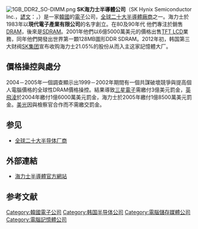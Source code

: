 {{Infobox company
| company_name      =  SK海力士
| company_logo      =  [[File:SK_Hynix.svg|150px]]
| company_type      =  [[上市公司|上市公司]] 
| traded_as  = {{kse|000660}}
| foundation        =  {{start date and age|df=yes|1983}}
| location          =  {{SKO}}[[京畿道|京畿道]][[利川市_(京畿道)|利川市]]
| key_people        =   權五哲 ([[CEO|CEO]])
| industry          =  半導體業
| products          =  [[DRAM|DRAM]]、[[反及閘|NAND]][[快閃記憶體|快閃記憶體]]
| revenue           = {{increase}} [[US$|US$]] 6.8 billion (2010)<ref>[http://www.forbes.com/companies/hynix-semiconductor]</ref>
| operating_income  = 
| net_income        = {{decrease}} [[US$|US$]] 298.4 million (2010)
| num_employees     = 17130
}}
{{Infobox Korean name
|hangul=SK 하이닉스 반도체
|hanja=SK 하이닉스 半導體
|rr=SK Hainikseu Bandoche
|mr=SK Hainiksŭ Pandoch'e
}}
[[File:1GB_DDR2_SO-DIMM.png|thumb]]
'''SK海力士半導體公司'''（SK Hynix Semiconductor Inc.，[[諺文|諺文]]：{{lang|ko|SK하이닉스}}，{{kse|000660}}）是一家[[韓國|韓國]]的[[電子|電子]]公司，[[全球二十大半導體廠商|全球二十大半導體廠商]]之一。海力士於1983年以'''現代電子產業有限公司'''的名字創立。在80及90年代 他們專注於銷售[[DRAM|DRAM]]，後來是[[SDRAM|SDRAM]]。2001年他們以6億5000萬美元的價格出售[[薄膜電晶體液晶顯示器|TFT LCD]]業務，同年他們開發出世界第一顆128MB圖形DDR SDRAM。2012年初，韩国第三大财阀[[SK集团|SK集团]]宣布收购海力士21.05%的股份从而入主这家記憶體大厂。

==價格操控與處分==
{{main|動態隨機記憶體價格操縱}}
2004－2005年一個調查顯示出1999－2002年期間有一個共謀破壞競爭與提高個人電腦價格的全球性DRAM價格操控。結果導致[[三星電子|三星電子]]需繳付3億美元罰金，[[英飛淩|英飛淩]]於2004年繳付1億6000萬美元罰金，海力士於2005年繳付1億8500萬美元罰金。[[美光|美光]]因與檢察官合作而不需繳交罰金。

==参见==
*[[全球二十大半导体厂商|全球二十大半导体厂商]]

==外部連結==
*[https://web.archive.org/web/20170606000402/http://skhynix.com/ 海力士半導體官方網站]

{{信息技术大公司}} 
{{SK集团}}

==参考文献==
<div class="references-small">
<references></references>
</div>

{{tech-company-stub}}
{{Authority control}}
[[Category:韓國電子公司|Category:韓國電子公司]]
[[Category:韩国半导体公司|Category:韩国半导体公司]]
[[Category:電腦儲存媒體公司|Category:電腦儲存媒體公司]]
[[Category:電腦記憶體公司|Category:電腦記憶體公司]]